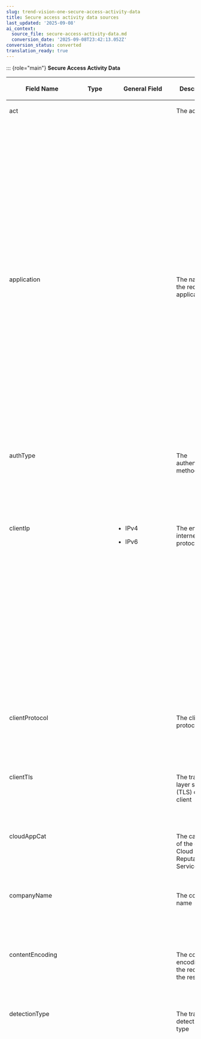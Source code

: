 ```yaml
---
slug: trend-vision-one-secure-access-activity-data
title: Secure access activity data sources
last_updated: '2025-09-08'
ai_context:
  source_file: secure-access-activity-data.md
  conversion_date: '2025-09-08T23:42:13.052Z'
conversion_status: converted
translation_ready: true
---
```


::: {role="main"}
**Secure Access Activity Data**

<table>
<colgroup>
<col style="width: 13%" />
<col style="width: 13%" />
<col style="width: 13%" />
<col style="width: 13%" />
<col style="width: 25%" />
<col style="width: 25%" />
</colgroup>
<thead>
<tr>
<th><p>Field Name</p></th>
<th>Type</th>
<th><p>General Field</p></th>
<th><p>Description</p></th>
<th><p>Example</p></th>
<th><p>Products</p></th>
</tr>
</thead>
<tbody>
<tr>
<td style="vertical-align: top"><p>act</p></td>
<td style="vertical-align: top"></td>
<td style="vertical-align: top"></td>
<td style="vertical-align: top"><p>The action</p></td>
<td style="vertical-align: top"><ul>
<li><p><code>Allow</code></p></li>
<li><p><code>Block</code></p></li>
</ul></td>
<td style="vertical-align: top"><ul>
<li>Palo Alto Networks Next-Generation Firewalls</li>
<li><p>Trend Vision One Zero Trust Secure Access Internet Access</p></li>
<li><p>Trend Vision One Zero Trust Secure Access Private Access</p></li>
</ul></td>
</tr>
<tr>
<td style="vertical-align: top"><p>application</p></td>
<td style="vertical-align: top"></td>
<td style="vertical-align: top"></td>
<td style="vertical-align: top"><p>The name of the requested application</p></td>
<td style="vertical-align: top"><ul>
<li><p><code>Facebook</code></p></li>
<li><p><code>wiki</code></p></li>
</ul></td>
<td style="vertical-align: top"><ul>
<li>Palo Alto Networks Next-Generation Firewalls</li>
<li><p>Trend Vision One Zero Trust Secure Access Internet Access</p></li>
<li><p>Trend Vision OneZero Trust Secure Access Private Access</p></li>
</ul></td>
</tr>
<tr>
<td style="vertical-align: top"><p>authType</p></td>
<td style="vertical-align: top"></td>
<td style="vertical-align: top"></td>
<td style="vertical-align: top"><p>The authentication method</p></td>
<td style="vertical-align: top"><ul>
<li><p><code>ordereddict([('Agent JWT', 'Authenticated by Secure Access Module with JWT token')])</code></p></li>
<li><p><code>ordereddict([('Cookie JWT', 'Authenticated by browser cookie with JWT token')])</code></p></li>
<li><p><code>ordereddict([('IP', 'Authentication bypassed by private IP.')])</code></p></li>
<li><p><code>ordereddict([('No Auth', 'No authentication.')])</code></p></li>
</ul></td>
<td style="vertical-align: top"><p>Trend Vision One Zero Trust Secure Access Internet Access</p></td>
</tr>
<tr>
<td style="vertical-align: top"><p>clientIp</p></td>
<td style="vertical-align: top"></td>
<td style="vertical-align: top"><ul>
<li><p>IPv4</p></li>
<li><p>IPv6</p></li>
</ul></td>
<td style="vertical-align: top"><p>The endpoint internet protocol (IP)</p></td>
<td style="vertical-align: top"><p><code>10.64.23.45</code></p></td>
<td style="vertical-align: top"><ul>
<li><p>Deep Discovery Inspector</p></li>
<li><p>Trend Vision One Zero Trust Secure Access Internet Access</p></li>
<li><p>Trend Vision OneZero Trust Secure Access Private Access</p></li>
<li>Virtual Network Sensor</li>
</ul></td>
</tr>
<tr>
<td style="vertical-align: top"><p>clientProtocol</p></td>
<td style="vertical-align: top"></td>
<td style="vertical-align: top"></td>
<td style="vertical-align: top"><p>The client protocol</p></td>
<td style="vertical-align: top"><p><code>HTTP/1.1</code></p></td>
<td style="vertical-align: top"><p>Trend Vision One Zero Trust Secure Access Internet Access</p></td>
</tr>
<tr>
<td style="vertical-align: top"><p>clientTls</p></td>
<td style="vertical-align: top"></td>
<td style="vertical-align: top"></td>
<td style="vertical-align: top"><p>The transport layer security (TLS) of the client</p></td>
<td style="vertical-align: top"><p><code>TLS 1.2</code></p></td>
<td style="vertical-align: top"><p>Trend Vision One Zero Trust Secure Access Internet Access</p></td>
</tr>
<tr>
<td style="vertical-align: top"><p>cloudAppCat</p></td>
<td style="vertical-align: top"></td>
<td style="vertical-align: top"></td>
<td style="vertical-align: top"><p>The category of the event in Cloud Reputation Service</p></td>
<td style="vertical-align: top"><ul>
<li><code>All</code></li>
<li><code>Application Suite</code></li>
<li><code>Business Intelligence and Analytics</code></li>
<li><code>Cloud Computing Platform</code></li>
<li><code>Online Service</code></li>
</ul></td>
<td style="vertical-align: top"><p>Trend Vision One Zero Trust Secure Access Internet Access</p></td>
</tr>
<tr>
<td style="vertical-align: top"><p>companyName</p></td>
<td style="vertical-align: top"></td>
<td style="vertical-align: top"></td>
<td style="vertical-align: top"><p>The company name</p></td>
<td style="vertical-align: top"><p><code>Trend Micro</code></p></td>
<td style="vertical-align: top"><p>Trend Vision OneZero Trust Secure Access Private Access</p></td>
</tr>
<tr>
<td style="vertical-align: top"><p>contentEncoding</p></td>
<td style="vertical-align: top"></td>
<td style="vertical-align: top"></td>
<td style="vertical-align: top"><p>The content encoding of the request or the response</p></td>
<td style="vertical-align: top"><p><code>gzip</code></p></td>
<td style="vertical-align: top"><p>Trend Vision One Zero Trust Secure Access Internet Access</p></td>
</tr>
<tr>
<td style="vertical-align: top"><p>detectionType</p></td>
<td style="vertical-align: top"></td>
<td style="vertical-align: top"></td>
<td style="vertical-align: top"><p>The traffic detection type</p></td>
<td style="vertical-align: top"><ul>
<li><p><code>AI Service Access</code></p></li>
<li><p><code>AI Service File Upload Detection</code></p></li>
<li><p><code>AI Service Improper Answer</code></p></li>
<li><p><code>AI Service Malicious URL Answer</code></p></li>
<li><p><code>AI Service Prompt Injection</code></p></li>
<li><p><code>AI Service Rate Limiting</code></p></li>
<li><p><code>AI Service Risk Control</code></p></li>
<li><p><code>AI Service Sensitive Data Prevention</code></p></li>
<li><p><code>Anti-malware scan</code></p></li>
<li><p><code>Application Control</code></p></li>
<li><p><code>Approved URLs</code></p></li>
<li><p><code>Blocked URLs</code></p></li>
<li><p><code>Botnet</code></p></li>
<li><p><code>Data Loss Prevention</code></p></li>
<li><p><code>File scan exception</code></p></li>
<li><p><code>HTTPS bypass at inspection failure</code></p></li>
<li><p><code>HTTPS inspection exception</code></p></li>
<li><p><code>HTTPS inspection failure</code></p></li>
<li><p><code>Missing or invalid client certificate</code></p></li>
<li><p><code>No matched Zero Trust Secure Access rule</code></p></li>
<li><p><code>Non-compliant device</code></p></li>
<li><p><code>Predictive Machine Learning</code></p></li>
<li><p><code>Private IP address access</code></p></li>
<li><p><code>Ransomware</code></p></li>
<li><p><code>Restricted MIME type</code></p></li>
<li><p><code>Restricted file extension type</code></p></li>
<li><p><code>Restricted file type</code></p></li>
<li><p><code>Risk Control</code></p></li>
<li><p><code>Suspicious Object Blocked List</code></p></li>
<li><p><code>Tenancy Restriction</code></p></li>
<li><p><code>URL Filtering</code></p></li>
<li><p><code>Untrusted server certificate</code></p></li>
<li><p><code>Virtual Analyzer submission</code></p></li>
<li><p><code>Web Reputation</code></p></li>
<li><p><code>Zero Trust Secure Access</code></p></li>
</ul></td>
<td style="vertical-align: top"><ul>
<li><p>Trend Vision One Zero Trust Secure Access Internet Access</p></li>
<li><p>Trend Vision OneZero Trust Secure Access Private Access</p></li>
</ul></td>
</tr>
<tr>
<td style="vertical-align: top"><p>deviceGUID</p></td>
<td style="vertical-align: top"></td>
<td style="vertical-align: top"></td>
<td style="vertical-align: top"><p>The globally unique identifier (GUID) of a non-endpoint object such as a network appliance</p></td>
<td style="vertical-align: top"><p><code>11111111-1111-1111-1111-111111111111</code></p></td>
<td style="vertical-align: top"><ul>
<li>Deep Discovery Inspector</li>
<li><p>Trend Vision One Zero Trust Secure Access Internet Access</p></li>
<li><p>Virtual Network Sensor</p></li>
</ul></td>
</tr>
<tr>
<td style="vertical-align: top"><p>dpt</p></td>
<td style="vertical-align: top"></td>
<td style="vertical-align: top"><p>Port</p></td>
<td style="vertical-align: top"><p>The service destination port of the private application server (dstport)</p></td>
<td style="vertical-align: top"><p><code>443</code></p></td>
<td style="vertical-align: top"><ul>
<li>Palo Alto Networks Next-Generation Firewalls</li>
<li><p>Trend Vision OneZero Trust Secure Access Private Access</p></li>
<li>XDR for Cloud - AWS VPC Flow Logs</li>
</ul></td>
</tr>
<tr>
<td style="vertical-align: top"><p>dst</p></td>
<td style="vertical-align: top"></td>
<td style="vertical-align: top"><ul>
<li><p>IPv4</p></li>
<li><p>IPv6</p></li>
</ul></td>
<td style="vertical-align: top"><p>The destination IP (dstaddr)</p></td>
<td style="vertical-align: top"><p><code>10.10.10.10</code></p></td>
<td style="vertical-align: top"><ul>
<li>Palo Alto Networks Next-Generation Firewalls</li>
<li><p>Trend Vision One Zero Trust Secure Access Internet Access</p></li>
<li><p>Trend Vision OneZero Trust Secure Access Private Access</p></li>
<li>XDR for Cloud - AWS VPC Flow Logs</li>
</ul></td>
</tr>
<tr>
<td style="vertical-align: top"><p>dstLocation</p></td>
<td style="vertical-align: top"><ul>
<li><p><code>string</code></p></li>
</ul></td>
<td style="vertical-align: top"><p>-</p></td>
<td style="vertical-align: top"><p>The destination country</p></td>
<td style="vertical-align: top"><p><code>JP</code></p></td>
<td style="vertical-align: top"><ul>
<li>Trend Vision One Zero Trust Secure Access Internet Access</li>
</ul></td>
</tr>
<tr>
<td style="vertical-align: top"><p>duration</p></td>
<td style="vertical-align: top"></td>
<td style="vertical-align: top"></td>
<td style="vertical-align: top"><p>The time it took the scanner to complete the scan (in milliseconds)</p></td>
<td style="vertical-align: top"><p><code>1599465660123</code></p></td>
<td style="vertical-align: top"><p>Trend Vision One Zero Trust Secure Access Internet Access</p></td>
</tr>
<tr>
<td style="vertical-align: top"><p>e2eLatency</p></td>
<td style="vertical-align: top"></td>
<td style="vertical-align: top"></td>
<td style="vertical-align: top"><p>The end-to-end traffic latency time (in milliseconds)</p></td>
<td style="vertical-align: top"><p><code>10000</code></p></td>
<td style="vertical-align: top"><p>Trend Vision One Zero Trust Secure Access Internet Access</p></td>
</tr>
<tr>
<td style="vertical-align: top"><p>endpointGuid</p></td>
<td style="vertical-align: top"></td>
<td style="vertical-align: top"><p>EndpointID</p></td>
<td style="vertical-align: top"><p>The device GUID</p></td>
<td style="vertical-align: top"><ul>
<li><p><code>11111111-1111-1111-1111-111111111111</code></p></li>
<li><p><code>DSP84573ULLJHM5GK2R7</code></p></li>
</ul></td>
<td style="vertical-align: top"><ul>
<li><p>Trend Vision One Zero Trust Secure Access Internet Access</p></li>
<li><p>Trend Vision OneZero Trust Secure Access Private Access</p></li>
</ul></td>
</tr>
<tr>
<td style="vertical-align: top"><p>endpointHostName</p></td>
<td style="vertical-align: top"></td>
<td style="vertical-align: top"><p>EndpointName</p></td>
<td style="vertical-align: top"><p>The hostname of the device on which the event was detected</p></td>
<td style="vertical-align: top"><ul>
<li><p><code>jeremy-mbp</code></p></li>
<li><p><code>my_machine</code></p></li>
</ul></td>
<td style="vertical-align: top"><ul>
<li><p>Trend Vision One Zero Trust Secure Access Internet Access</p></li>
<li><p>Trend Vision OneZero Trust Secure Access Private Access</p></li>
</ul></td>
</tr>
<tr>
<td style="vertical-align: top"><p>eventName</p></td>
<td style="vertical-align: top"></td>
<td style="vertical-align: top"></td>
<td style="vertical-align: top"><p>The name of the log event</p></td>
<td style="vertical-align: top"><ul>
<li><p><code>FIREWALL_ACTIVITY_LOG</code></p></li>
<li><p><code>SWG_ACTIVITY_LOG</code></p></li>
<li><p><code>VPC_ACTIVITY_LOG</code></p></li>
</ul></td>
<td style="vertical-align: top"><ul>
<li><p>Deep Discovery Inspector</p></li>
<li>Palo Alto Networks Next-Generation Firewalls</li>
<li><p>Trend Vision One Zero Trust Secure Access Internet Access</p></li>
<li><p>Trend Vision OneZero Trust Secure Access Private Access</p></li>
<li><p>XDR for Cloud - AWS VPC Flow Logs</p></li>
<li><p>Virtual Network Sensor</p></li>
</ul></td>
</tr>
<tr>
<td style="vertical-align: top"><p>eventSubName</p></td>
<td style="vertical-align: top"></td>
<td style="vertical-align: top"></td>
<td style="vertical-align: top"><p>The Zero Trust Secure Access - Internet Access cloud app action or the Palo Alto Networks firewall log sub-type</p></td>
<td style="vertical-align: top"><ul>
<li><p><code>OneDrive download file</code></p></li>
<li><p><code>deny</code></p></li>
<li><p><code>drop</code></p></li>
<li><p><code>end</code></p></li>
<li><p><code>start</code></p></li>
</ul></td>
<td style="vertical-align: top"><ul>
<li><p>Palo Alto Networks Next-Generation Firewalls</p></li>
<li><p>Trend Vision One Zero Trust Secure Access Internet Access</p></li>
</ul></td>
</tr>
<tr>
<td style="vertical-align: top"><p>eventTime</p></td>
<td style="vertical-align: top"></td>
<td style="vertical-align: top"></td>
<td style="vertical-align: top">The time the agent or product detected the event</td>
<td style="vertical-align: top"><p>1657135700000</p></td>
<td style="vertical-align: top"><ul>
<li><p>Deep Discovery Inspector</p></li>
<li>Palo Alto Networks Next-Generation Firewalls</li>
<li><p>Trend Vision One Zero Trust Secure Access Internet Access</p></li>
<li><p>Trend Vision OneZero Trust Secure Access Private Access</p></li>
<li><p>XDR for Cloud - AWS VPC Flow Logs</p></li>
<li><p>Virtual Network Sensor</p></li>
</ul></td>
</tr>
<tr>
<td style="vertical-align: top"><p>failedHTTPSInspection</p></td>
<td style="vertical-align: top"></td>
<td style="vertical-align: top"></td>
<td style="vertical-align: top"><p>Whether the hypertext transfer protocol secure (HTTPS) traffic inspection failed</p></td>
<td style="vertical-align: top"><p><code>true</code></p></td>
<td style="vertical-align: top"><p>Trend Vision One Zero Trust Secure Access Internet Access</p></td>
</tr>
<tr>
<td style="vertical-align: top"><p>fileHash</p></td>
<td style="vertical-align: top"></td>
<td style="vertical-align: top"><p>FileSHA1</p></td>
<td style="vertical-align: top"><p>The secure hash algorithm 1 (SHA-1) of the file that violated the policy</p></td>
<td style="vertical-align: top"><p>1e15bf99022a9164708cebb3eace8fd61ad45cba</p></td>
<td style="vertical-align: top"><ul>
<li><p>Deep Discovery Inspector</p></li>
<li><p>Trend Vision One Zero Trust Secure Access Internet Access</p></li>
<li><p>Virtual Network Sensor</p></li>
</ul></td>
</tr>
<tr>
<td style="vertical-align: top"><p>fileHashSha256</p></td>
<td style="vertical-align: top"></td>
<td style="vertical-align: top"><p>FileSHA2</p></td>
<td style="vertical-align: top"><p>The SHA-256 of the file that violated the policy</p></td>
<td style="vertical-align: top"><p>ba9edecdd09de1307714564c24409bd25508e22fe11c768053a08f173f263e93</p></td>
<td style="vertical-align: top"><ul>
<li><p>Deep Discovery Inspector</p></li>
<li><p>Trend Vision One Zero Trust Secure Access Internet Access</p></li>
<li><p>Virtual Network Sensor</p></li>
</ul></td>
</tr>
<tr>
<td style="vertical-align: top"><p>fileName</p></td>
<td style="vertical-align: top"></td>
<td style="vertical-align: top"><ul>
<li><p>FileFullPath</p></li>
<li><p>FileName</p></li>
</ul></td>
<td style="vertical-align: top"><p>The name of file that violated the policy</p></td>
<td style="vertical-align: top"><p><code>word.doc</code></p></td>
<td style="vertical-align: top"><ul>
<li><p>Deep Discovery Inspector</p></li>
<li><p>Trend Vision One Zero Trust Secure Access Internet Access</p></li>
<li><p>Virtual Network Sensor</p></li>
</ul></td>
</tr>
<tr>
<td style="vertical-align: top"><p>fileSize</p></td>
<td style="vertical-align: top"></td>
<td style="vertical-align: top"></td>
<td style="vertical-align: top"><p>The size of file that violated the policy</p></td>
<td style="vertical-align: top"><p>12134</p></td>
<td style="vertical-align: top"><ul>
<li><p>Deep Discovery Inspector</p></li>
<li><p>Trend Vision One Zero Trust Secure Access Internet Access</p></li>
<li><p>Virtual Network Sensor</p></li>
</ul></td>
</tr>
<tr>
<td style="vertical-align: top"><p>fileType</p></td>
<td style="vertical-align: top"></td>
<td style="vertical-align: top"></td>
<td style="vertical-align: top"><p>The type of file that violated the policy</p></td>
<td style="vertical-align: top"><p><code>Microsoft Word</code></p></td>
<td style="vertical-align: top"><ul>
<li><p>Deep Discovery Inspector</p></li>
<li><p>Trend Vision One Zero Trust Secure Access Internet Access</p></li>
<li><p>Virtual Network Sensor</p></li>
</ul></td>
</tr>
<tr>
<td style="vertical-align: top"><p>filterRiskLevel</p></td>
<td style="vertical-align: top"></td>
<td style="vertical-align: top"></td>
<td style="vertical-align: top"><p>The top level risk level of the event</p></td>
<td style="vertical-align: top"><ul>
<li><p><code>info</code></p></li>
<li><p><code>low</code></p></li>
<li><p><code>medium</code></p></li>
</ul></td>
<td style="vertical-align: top"><p>Security Analytics Engine</p></td>
</tr>
<tr>
<td style="vertical-align: top"><p>groupId</p></td>
<td style="vertical-align: top"></td>
<td style="vertical-align: top"></td>
<td style="vertical-align: top"><p>The group ID for the management scope filter</p></td>
<td style="vertical-align: top"><p><code>11111111-1111-1111-1111-111111111111</code></p></td>
<td style="vertical-align: top"><p>Security Analytics Engine</p></td>
</tr>
<tr>
<td style="vertical-align: top"><p>isPrivateApp</p></td>
<td style="vertical-align: top"></td>
<td style="vertical-align: top"></td>
<td style="vertical-align: top"><p>Whether the requested application is private</p></td>
<td style="vertical-align: top"><ul>
<li><p><code>false</code></p></li>
<li><p><code>true</code></p></li>
</ul></td>
<td style="vertical-align: top"><p>Trend Vision One Zero Trust Secure Access Internet Access</p></td>
</tr>
<tr>
<td style="vertical-align: top"><p>isRetroScan</p></td>
<td style="vertical-align: top"></td>
<td style="vertical-align: top"></td>
<td style="vertical-align: top"><p>Whether the event matches the Security Analytics Engine filter</p></td>
<td style="vertical-align: top"><p><code>true</code></p></td>
<td style="vertical-align: top"><p>Security Analytics Engine</p></td>
</tr>
<tr>
<td style="vertical-align: top"><p>logReceivedTime</p></td>
<td style="vertical-align: top"></td>
<td style="vertical-align: top"></td>
<td style="vertical-align: top"><p>The time when the Extended Detection and Response (XDR) log was received</p></td>
<td style="vertical-align: top"><p><code>1656324260000</code></p></td>
<td style="vertical-align: top"><p>Security Analytics Engine</p></td>
</tr>
<tr>
<td style="vertical-align: top"><p>malName</p></td>
<td style="vertical-align: top"></td>
<td style="vertical-align: top"></td>
<td style="vertical-align: top"><p>The name of the detected malware</p></td>
<td style="vertical-align: top"></td>
<td style="vertical-align: top"><p>Trend Vision One Zero Trust Secure Access Internet Access</p></td>
</tr>
<tr>
<td style="vertical-align: top"><p>mimeType</p></td>
<td style="vertical-align: top"></td>
<td style="vertical-align: top"></td>
<td style="vertical-align: top"><p>The mime type or content type of the response body</p></td>
<td style="vertical-align: top"><p><code>Text/HTML</code></p></td>
<td style="vertical-align: top"><ul>
<li><p>Deep Discovery Inspector</p></li>
<li><p>Trend Vision One Zero Trust Secure Access Internet Access</p></li>
<li><p>Virtual Network Sensor</p></li>
</ul></td>
</tr>
<tr>
<td style="vertical-align: top"><p>objectId</p></td>
<td style="vertical-align: top"></td>
<td style="vertical-align: top"></td>
<td style="vertical-align: top"><p>The universally unique identifier (UUID) of Trend Vision One Zero Trust Secure Access Private Access</p></td>
<td style="vertical-align: top"><p><code>11111111-1111-1111-1111-111111111111</code></p></td>
<td style="vertical-align: top"><p>Trend Vision OneZero Trust Secure Access Private Access</p></td>
</tr>
<tr>
<td style="vertical-align: top"><p>originEventSourceType</p></td>
<td style="vertical-align: top"></td>
<td style="vertical-align: top"></td>
<td style="vertical-align: top"><p>The source type of the original event which matches the Security Analytics Engine filter</p></td>
<td style="vertical-align: top"><p><code>EVENT_SOURCE_NETWORK_ACTIVITY</code></p></td>
<td style="vertical-align: top"><p>Security Analytics Engine</p></td>
</tr>
<tr>
<td style="vertical-align: top"><p>originUUID</p></td>
<td style="vertical-align: top"></td>
<td style="vertical-align: top"></td>
<td style="vertical-align: top"><p>The UUID of the original event which matches the Security Analytics Engine filter</p></td>
<td style="vertical-align: top"><p><code>11111111-1111-1111-1111-111111111111</code></p></td>
<td style="vertical-align: top"><p>Security Analytics Engine</p></td>
</tr>
<tr>
<td style="vertical-align: top"><p>osName</p></td>
<td style="vertical-align: top"></td>
<td style="vertical-align: top"></td>
<td style="vertical-align: top"><p>The host operating system (OS) name</p></td>
<td style="vertical-align: top"><ul>
<li><p><code>Windows 10</code></p></li>
<li><p><code>macOS 12.1</code></p></li>
</ul></td>
<td style="vertical-align: top"><ul>
<li><p>Trend Vision One Zero Trust Secure Access Internet Access</p></li>
<li><p>Trend Vision OneZero Trust Secure Access Private Access</p></li>
</ul></td>
</tr>
<tr>
<td style="vertical-align: top"><p>pname</p></td>
<td style="vertical-align: top"></td>
<td style="vertical-align: top"></td>
<td style="vertical-align: top"><p>The product name</p></td>
<td style="vertical-align: top"><ul>
<li><p><code>Secure Web Gateway</code></p></li>
<li><p><code>XDR for Cloud - AWS VPC Flow Logs</code></p></li>
</ul></td>
<td style="vertical-align: top"><ul>
<li><p>Deep Discovery Inspector</p></li>
<li><p>Palo Alto Networks Next-Generation Firewalls</p></li>
<li><p>Trend Vision One Zero Trust Secure Access Internet Access</p></li>
<li><p>XDR for Cloud - AWS VPC Flow Logs</p></li>
<li><p>Virtual Network Sensor</p></li>
</ul></td>
</tr>
<tr>
<td style="vertical-align: top"><p>policyTemplate</p></td>
<td style="vertical-align: top"></td>
<td style="vertical-align: top"></td>
<td style="vertical-align: top"><p>The Data Loss Prevention template names</p></td>
<td style="vertical-align: top"><p><code>Australia, New Zealand: Healthcare Template, Germany: Banking and Financial Information</code></p></td>
<td style="vertical-align: top"><p>Trend Vision One Zero Trust Secure Access Internet Access</p></td>
</tr>
<tr>
<td style="vertical-align: top"><p>policyTreePath</p></td>
<td style="vertical-align: top"></td>
<td style="vertical-align: top"></td>
<td style="vertical-align: top"><p>The policy tree path (endpoint only)</p></td>
<td style="vertical-align: top"><p><code>policyname1/policyname2/policyname3</code></p></td>
<td style="vertical-align: top"><p>Security Analytics Engine</p></td>
</tr>
<tr>
<td style="vertical-align: top"><p>policyUuid</p></td>
<td style="vertical-align: top"></td>
<td style="vertical-align: top"></td>
<td style="vertical-align: top"><p>The policy UUID</p></td>
<td style="vertical-align: top"><p><code>11111111-1111-1111-1111-111111111111</code></p></td>
<td style="vertical-align: top"><ul>
<li>Palo Alto Networks Next-Generation Firewalls</li>
<li><p>Trend Vision OneZero Trust Secure Access Private Access</p></li>
</ul></td>
</tr>
<tr>
<td style="vertical-align: top"><p>principalName</p></td>
<td style="vertical-align: top"></td>
<td style="vertical-align: top"><p>UserAccount</p></td>
<td style="vertical-align: top"><p>The User Principal Name</p></td>
<td style="vertical-align: top"><p><code>sample_email@trendmicro.com</code></p></td>
<td style="vertical-align: top"><ul>
<li><p>Trend Vision One Zero Trust Secure Access Internet Access</p></li>
<li><p>Trend Vision OneZero Trust Secure Access Private Access</p></li>
</ul></td>
</tr>
<tr>
<td style="vertical-align: top"><p>productCode</p></td>
<td style="vertical-align: top"></td>
<td style="vertical-align: top"></td>
<td style="vertical-align: top"><p>The internal product code</p></td>
<td style="vertical-align: top"><ul>
<li><p><code>sig</code></p></li>
<li><p><code>szn</code></p></li>
</ul></td>
<td style="vertical-align: top"><ul>
<li><p>Palo Alto Networks Next-Generation Firewalls</p></li>
<li><p>Security Analytics Engine</p></li>
</ul></td>
</tr>
<tr>
<td style="vertical-align: top"><p>profile</p></td>
<td style="vertical-align: top"></td>
<td style="vertical-align: top"></td>
<td style="vertical-align: top"><p>The name of the triggered Threat Protection template or Data Loss Prevention profile</p></td>
<td style="vertical-align: top"></td>
<td style="vertical-align: top"><p>Trend Vision One Zero Trust Secure Access Internet Access</p></td>
</tr>
<tr>
<td style="vertical-align: top"><p>pver</p></td>
<td style="vertical-align: top"></td>
<td style="vertical-align: top"></td>
<td style="vertical-align: top"><p>The product version</p></td>
<td style="vertical-align: top"><p>1</p></td>
<td style="vertical-align: top"><ul>
<li><p>Palo Alto Networks Next-Generation Firewalls</p></li>
<li><p>Trend Vision One Zero Trust Secure Access Internet Access</p></li>
</ul></td>
</tr>
<tr>
<td style="vertical-align: top"><p>request</p></td>
<td style="vertical-align: top"></td>
<td style="vertical-align: top"><p>URL</p></td>
<td style="vertical-align: top"><p>The destination uniform resource locator (URL) that the user is accessing</p></td>
<td style="vertical-align: top"><ul>
<li><p><code>https://api/example/v1/testit</code></p></li>
<li><p><code>https://google.com/</code></p></li>
</ul></td>
<td style="vertical-align: top"><ul>
<li><p>Deep Discovery Inspector</p></li>
<li><p>Trend Vision One Zero Trust Secure Access Internet Access</p></li>
<li><p>Trend Vision OneZero Trust Secure Access Private Access</p></li>
<li><p>Virtual Network Sensor</p></li>
</ul></td>
</tr>
<tr>
<td style="vertical-align: top"><p>requestBase</p></td>
<td style="vertical-align: top"></td>
<td style="vertical-align: top"><ul>
<li><p>DomainName</p></li>
<li><p>HostDomain</p></li>
</ul></td>
<td style="vertical-align: top"><p>The URL domain</p></td>
<td style="vertical-align: top"><ul>
<li><p><code>gary.webserver64.com</code></p></li>
<li><p><code>www.facebook.com</code></p></li>
</ul></td>
<td style="vertical-align: top"><ul>
<li><p>Trend Vision One Zero Trust Secure Access Internet Access</p></li>
<li><p>Trend Vision OneZero Trust Secure Access Private Access</p></li>
</ul></td>
</tr>
<tr>
<td style="vertical-align: top"><p>requestMethod</p></td>
<td style="vertical-align: top"></td>
<td style="vertical-align: top"></td>
<td style="vertical-align: top"><p>The network protocol request method</p></td>
<td style="vertical-align: top"><p><code>POST</code></p></td>
<td style="vertical-align: top"><ul>
<li><p>Deep Discovery Inspector</p></li>
<li><p>Trend Vision One Zero Trust Secure Access Internet Access</p></li>
<li><p>Virtual Network Sensor</p></li>
</ul></td>
</tr>
<tr>
<td style="vertical-align: top"><p>requestMimeType</p></td>
<td style="vertical-align: top"></td>
<td style="vertical-align: top"></td>
<td style="vertical-align: top"><p>The type of request content</p></td>
<td style="vertical-align: top"><p><code>application/json; charset=utf-8</code></p></td>
<td style="vertical-align: top"><ul>
<li><p>Deep Discovery Inspector</p></li>
<li><p>Trend Vision One Zero Trust Secure Access Internet Access</p></li>
<li><p>Virtual Network Sensor</p></li>
</ul></td>
</tr>
<tr>
<td style="vertical-align: top"><p>requestSize</p></td>
<td style="vertical-align: top"></td>
<td style="vertical-align: top"></td>
<td style="vertical-align: top"><p>The request length</p></td>
<td style="vertical-align: top"><p><code>1324</code></p></td>
<td style="vertical-align: top"><p>Trend Vision One Zero Trust Secure Access Internet Access</p></td>
</tr>
<tr>
<td style="vertical-align: top"><p>responseSize</p></td>
<td style="vertical-align: top"></td>
<td style="vertical-align: top"></td>
<td style="vertical-align: top"><p>The response length</p></td>
<td style="vertical-align: top"><p><code>1324</code></p></td>
<td style="vertical-align: top"><p>Trend Vision One Zero Trust Secure Access Internet Access</p></td>
</tr>
<tr>
<td style="vertical-align: top"><p>ruleName</p></td>
<td style="vertical-align: top"></td>
<td style="vertical-align: top"></td>
<td style="vertical-align: top"><p>The name of the triggered cloud access rule</p></td>
<td style="vertical-align: top"><ul>
<li><p><code>ETL_Access Rules_Web_Host</code></p></li>
<li><p><code>block_wiki_for_guest</code></p></li>
</ul></td>
<td style="vertical-align: top"><ul>
<li><p>Trend Vision One Zero Trust Secure Access Internet Access</p></li>
<li><p>Trend Vision OneZero Trust Secure Access Private Access</p></li>
</ul></td>
</tr>
<tr>
<td style="vertical-align: top"><p>ruleUuid</p></td>
<td style="vertical-align: top"></td>
<td style="vertical-align: top"></td>
<td style="vertical-align: top"><p>The risk assessment and control design that is defined by Zero Trust Secure Access risk control rules</p></td>
<td style="vertical-align: top"><p><code>11111111-1111-1111-1111-111111111111</code></p></td>
<td style="vertical-align: top"><p>Trend Vision OneZero Trust Secure Access Private Access</p></td>
</tr>
<tr>
<td style="vertical-align: top"><p>sender</p></td>
<td style="vertical-align: top"></td>
<td style="vertical-align: top"></td>
<td style="vertical-align: top"><p>The Zero Trust Internet Access gateway location</p></td>
<td style="vertical-align: top"><ul>
<li><p><code>ordereddict([('Anything else', 'The pre-defined location name of cloud gateway or on-premises gateway.')])</code></p></li>
<li><p><code>ordereddict([('Public/Home network', 'The default cloud gateway.')])</code></p></li>
</ul></td>
<td style="vertical-align: top"><p>Trend Vision One Zero Trust Secure Access Internet Access</p></td>
</tr>
<tr>
<td style="vertical-align: top"><p>serverProtocol</p></td>
<td style="vertical-align: top"></td>
<td style="vertical-align: top"></td>
<td style="vertical-align: top"><p>The version of the HTTP protocol between the Service Gateway and server or website</p></td>
<td style="vertical-align: top"><p><code>HTTP/1.1</code></p></td>
<td style="vertical-align: top"><ul>
<li><p>Trend Vision One Zero Trust Secure Access Internet Access</p></li>
<li><p>Trend Vision OneZero Trust Secure Access Private Access</p></li>
</ul></td>
</tr>
<tr>
<td style="vertical-align: top"><p>serverRespTime</p></td>
<td style="vertical-align: top"></td>
<td style="vertical-align: top"></td>
<td style="vertical-align: top"><p>The time the server took to respond to the request (in milliseconds)</p></td>
<td style="vertical-align: top"><p><code>1599465660123</code></p></td>
<td style="vertical-align: top"><p>Trend Vision One Zero Trust Secure Access Internet Access</p></td>
</tr>
<tr>
<td style="vertical-align: top"><p>serverTls</p></td>
<td style="vertical-align: top"></td>
<td style="vertical-align: top"></td>
<td style="vertical-align: top"><p>The TLS version between the Service Gateway and server or website</p></td>
<td style="vertical-align: top"><p><code>TLS 1.2</code></p></td>
<td style="vertical-align: top"><ul>
<li><p>Trend Vision One Zero Trust Secure Access Internet Access</p></li>
<li><p>Trend Vision OneZero Trust Secure Access Private Access</p></li>
</ul></td>
</tr>
<tr>
<td style="vertical-align: top"><p>sessionEnd</p></td>
<td style="vertical-align: top"></td>
<td style="vertical-align: top"></td>
<td style="vertical-align: top"><p>The session end time (in seconds)</p></td>
<td style="vertical-align: top"><p><code>1575462989</code></p></td>
<td style="vertical-align: top"><ul>
<li><p>Deep Discovery Inspector</p></li>
<li><p>Trend Vision OneZero Trust Secure Access Private Access</p></li>
<li><p>Virtual Network Sensor</p></li>
</ul></td>
</tr>
<tr>
<td style="vertical-align: top"><p>sessionStart</p></td>
<td style="vertical-align: top"></td>
<td style="vertical-align: top"></td>
<td style="vertical-align: top"><p>Session start time (in seconds)</p></td>
<td style="vertical-align: top"><p><code>1575462989</code></p></td>
<td style="vertical-align: top"><ul>
<li><p>Deep Discovery Inspector</p></li>
<li><p>Palo Alto Networks Next-Generation Firewalls</p></li>
<li><p>Trend Vision OneZero Trust Secure Access Private Access</p></li>
<li><p>Virtual Network Sensor</p></li>
</ul></td>
</tr>
<tr>
<td style="vertical-align: top"><p>spt</p></td>
<td style="vertical-align: top"></td>
<td style="vertical-align: top"><p>Port</p></td>
<td style="vertical-align: top"><p>The virtual port assigned to the Secure Access Module (srcport)</p></td>
<td style="vertical-align: top"><p><code>57763</code></p></td>
<td style="vertical-align: top"><ul>
<li><p>Palo Alto Networks Next-Generation Firewalls</p></li>
<li><p>Trend Vision OneZero Trust Secure Access Private Access</p></li>
<li><p>XDR for Cloud - AWS VPC Flow Logs</p></li>
</ul></td>
</tr>
<tr>
<td style="vertical-align: top"><p>src</p></td>
<td style="vertical-align: top"></td>
<td style="vertical-align: top"><ul>
<li><p>IPv4</p></li>
<li><p>IPv6</p></li>
</ul></td>
<td style="vertical-align: top"><p>Source IP (srcaddr)</p></td>
<td style="vertical-align: top"><p><code>100.100.100.100</code></p></td>
<td style="vertical-align: top"><ul>
<li><p>Palo Alto Networks Next-Generation Firewalls</p></li>
<li><p>Trend Vision One Zero Trust Secure Access Internet Access</p></li>
<li><p>Trend Vision OneZero Trust Secure Access Private Access</p></li>
<li><p>XDR for Cloud - AWS VPC Flow Logs</p></li>
</ul></td>
</tr>
<tr>
<td style="vertical-align: top"><p>srcLocation</p></td>
<td style="vertical-align: top"><ul>
<li><code>string</code></li>
</ul></td>
<td style="vertical-align: top"><p>-</p></td>
<td style="vertical-align: top"><p>The source country</p></td>
<td style="vertical-align: top"><p><code>JP</code></p></td>
<td style="vertical-align: top"><ul>
<li>Trend Vision One Zero Trust Secure Access Internet Access</li>
</ul></td>
</tr>
<tr>
<td style="vertical-align: top"><p>suid</p></td>
<td style="vertical-align: top"></td>
<td style="vertical-align: top"><p>UserAccount</p></td>
<td style="vertical-align: top"><p>The user name or IP address (IPv4)</p></td>
<td style="vertical-align: top"><ul>
<li><p><code>18.162.103.100</code></p></li>
<li><p><code>Sample User Name</code></p></li>
</ul></td>
<td style="vertical-align: top"><ul>
<li><p>Deep Discovery Inspector</p></li>
<li><p>Trend Vision One Zero Trust Secure Access Internet Access</p></li>
<li><p>Virtual Network Sensor</p></li>
</ul></td>
</tr>
<tr>
<td style="vertical-align: top"><p>tags</p></td>
<td style="vertical-align: top"></td>
<td style="vertical-align: top"><p>Technique</p></td>
<td style="vertical-align: top"><p>The detected technique ID based on the alert filter</p></td>
<td style="vertical-align: top"><ul>
<li><p><code>MITREV9.T1057</code></p></li>
<li><p><code>MITREV9.T1059.003</code></p></li>
<li><p><code>XSAE.F2924</code></p></li>
</ul></td>
<td style="vertical-align: top"><p>Security Analytics Engine</p></td>
</tr>
<tr>
<td style="vertical-align: top"><p>tlsJA3Fingerprint</p></td>
<td style="vertical-align: top"></td>
<td style="vertical-align: top"></td>
<td style="vertical-align: top"><p>JA3 fingerprint</p></td>
<td style="vertical-align: top"></td>
<td style="vertical-align: top"><ul>
<li>Deep Discovery Inspector</li>
<li><p>Trend Vision One Zero Trust Secure Access Internet Access</p></li>
<li><p>Virtual Network Sensor</p></li>
</ul></td>
</tr>
<tr>
<td style="vertical-align: top"><p>trafficType</p></td>
<td style="vertical-align: top"></td>
<td style="vertical-align: top"></td>
<td style="vertical-align: top"><p>The Zero Trust Internet Access gateway service mode</p></td>
<td style="vertical-align: top"><ul>
<li><p><code>ordereddict([('Forward (xx)', 'Cloud Gateway in xx PoP with forward proxy mode for port forwarding')])</code></p></li>
<li><p><code>ordereddict([('Forward', 'Zero Trust Internet Access On-Premises Gateway with forward proxy mode and port forwarding configured')])</code></p></li>
<li><p><code>ordereddict([('ICAP', 'Zero Trust Internet Access On-Premises Gateway with ICAP configured')])</code></p></li>
<li><p><code>ordereddict([('Proxy (xx)', 'Cloud Gateway in xx PoP with forward proxy mode')])</code></p></li>
<li><p><code>ordereddict([('Proxy', 'Zero Trust Internet Access On-Premises Gateway with forward proxy mode configured')])</code></p></li>
<li><p><code>ordereddict([('Reverse', 'Zero Trust Internet Access On-Premises Gateway with reverse proxy mode configured')])</code></p></li>
</ul></td>
<td style="vertical-align: top"><p>Trend Vision One Zero Trust Secure Access Internet Access</p></td>
</tr>
<tr>
<td style="vertical-align: top"><p>userDepartment</p></td>
<td style="vertical-align: top"></td>
<td style="vertical-align: top"></td>
<td style="vertical-align: top"><p>The user department request method</p></td>
<td style="vertical-align: top"><p><code>Sales</code></p></td>
<td style="vertical-align: top"><p>Trend Vision One Zero Trust Secure Access Internet Access</p></td>
</tr>
<tr>
<td style="vertical-align: top"><p>userDomain</p></td>
<td style="vertical-align: top"></td>
<td style="vertical-align: top"><ul>
<li><p>AccountDomain</p></li>
<li><p>DomainName</p></li>
</ul></td>
<td style="vertical-align: top"><p>The Microsoft Entra ID domain or the domain of the Trend Micro Anti-Spam administrator portal user name</p></td>
<td style="vertical-align: top"><p><code>trendmicro.com</code></p></td>
<td style="vertical-align: top"><ul>
<li><p>Deep Discovery Inspector</p></li>
<li><p>Trend Vision One Zero Trust Secure Access Internet Access</p></li>
<li><p>Virtual Network Sensor</p></li>
</ul></td>
</tr>
<tr>
<td style="vertical-align: top"><p>uuid</p></td>
<td style="vertical-align: top"></td>
<td style="vertical-align: top"></td>
<td style="vertical-align: top"><p>The unique key of the log</p></td>
<td style="vertical-align: top"><p><code>11111111-1111-1111-1111-111111111111</code></p></td>
<td style="vertical-align: top"><p>Security Analytics Engine</p></td>
</tr>
</tbody>
</table>
:::
